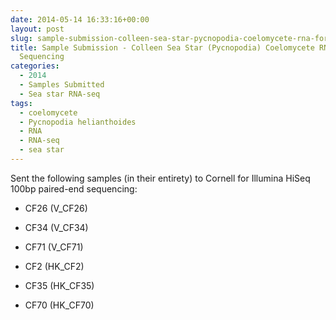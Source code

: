 ```yaml
---
date: 2014-05-14 16:33:16+00:00
layout: post
slug: sample-submission-colleen-sea-star-pycnopodia-coelomycete-rna-for-illumina-sequencing
title: Sample Submission - Colleen Sea Star (Pycnopodia) Coelomycete RNA for Illumina
  Sequencing
categories:
  - 2014
  - Samples Submitted
  - Sea star RNA-seq
tags:
  - coelomycete
  - Pycnopodia helianthoides
  - RNA
  - RNA-seq
  - sea star
---
```


Sent the following samples (in their entirety) to Cornell for Illumina HiSeq 100bp paired-end sequencing:




    
  * CF26 (V_CF26)

    
  * CF34 (V_CF34)

    
  * CF71 (V_CF71)

    
  * CF2 (HK_CF2)

    
  * CF35 (HK_CF35)

    
  * CF70 (HK_CF70)


